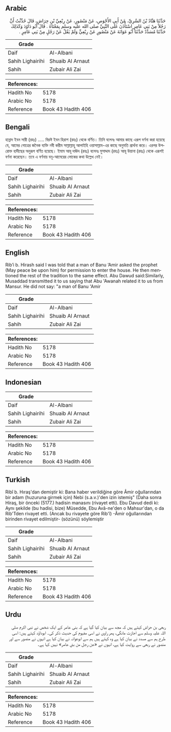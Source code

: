 ## Arabic


<div dir="rtl" lang="ar" style={{fontSize:'larger',backgroundColor:'#f8f9fa',padding:20}}>
حَدَّثَنَا هَنَّادُ بْنُ السَّرِيِّ، عَنْ أَبِي الأَحْوَصِ، عَنْ مَنْصُورٍ، عَنْ رِبْعِيِّ بْنِ حِرَاشٍ، قَالَ حُدِّثْتُ أَنَّ رَجُلاً مِنْ بَنِي عَامِرٍ اسْتَأْذَنَ عَلَى النَّبِيِّ صلى الله عليه وسلم بِمَعْنَاهُ ‏.‏ قَالَ أَبُو دَاوُدَ وَكَذَلِكَ حَدَّثَنَا مُسَدَّدٌ حَدَّثَنَا أَبُو عَوَانَةَ عَنْ مَنْصُورٍ عَنْ رِبْعِيٍّ وَلَمْ يَقُلْ عَنْ رَجُلٍ مِنْ بَنِي عَامِرٍ ‏.‏
</div>
<div style={{backgroundColor:'#f8f9fa',padding:20, marginBottom: 10}}><table> <thead> <tr> <th>Grade</th> <th></th> </tr> </thead> <tbody> <tr><td>Daif</td><td>Al-Albani</td></tr><tr><td>Sahih Lighairihi</td><td>Shuaib Al Arnaut</td></tr><tr><td>Sahih</td><td>Zubair Ali Zai</td></tr></tbody></table><table> <thead> <tr> <th>References:</th> <th></th> </tr> </thead> <tbody><tr><td>Hadith No</td><td>5178</td></tr><tr><td>Arabic No</td><td>5178</td></tr><tr><td>Reference</td><td>Book 43 Hadith 406</td></tr></tbody></table></div>

## Bengali


<div dir="ltr" lang="bn" style={{fontSize:'larger',backgroundColor:'#f8f9fa',padding:20}}>
হান্নাদ ইবন সারী (রহঃ) ..... বিরঈ ইবন হিরাশ (রহঃ) থেকে বর্ণিত। তিনি বলেনঃ আমার কাছে এরূপ বর্ণনা করা হয়েছে যে, আমের গোত্রের জনৈক ব্যক্তি নবী করীম সাল্লাল্লাহু আলাইহি ওয়াসাল্লাম-এর কাছে অনুমতি প্রার্থনা করে। এরপর উপরোক্ত হাদীছের অনুরূপ বর্ণিত হয়েছে। ইমাম আবূ দাঊদ (রহঃ) বলেনঃ মুসাদ্দাদ (রহঃ) আবূ উয়ানা (রহঃ) থেকে এরূপই বর্ণনা করেছেন। তবে এ বর্ণনায় বনূ-আমেরের লোকের কথা উল্লেখ নেই।
</div>
<div style={{backgroundColor:'#f8f9fa',padding:20, marginBottom: 10}}><table> <thead> <tr> <th>Grade</th> <th></th> </tr> </thead> <tbody> <tr><td>Daif</td><td>Al-Albani</td></tr><tr><td>Sahih Lighairihi</td><td>Shuaib Al Arnaut</td></tr><tr><td>Sahih</td><td>Zubair Ali Zai</td></tr></tbody></table><table> <thead> <tr> <th>References:</th> <th></th> </tr> </thead> <tbody><tr><td>Hadith No</td><td>5178</td></tr><tr><td>Arabic No</td><td>5178</td></tr><tr><td>Reference</td><td>Book 43 Hadith 406</td></tr></tbody></table></div>

## English


<div dir="ltr" lang="en" style={{fontSize:'larger',backgroundColor:'#f8f9fa',padding:20}}>
Rib’i b. Hirash said I was told that a man of Banu ‘Amir asked the prophet (May peace be upon him) for permission to enter the house. He then mentioned the rest of the tradition to the same effect. Abu Dawud said:Similarly, Musaddad transmitted it to us saying that Abu 'Awanah related it to us from Mansur. He did not say: "a man of Banu 'Amir
</div>
<div style={{backgroundColor:'#f8f9fa',padding:20, marginBottom: 10}}><table> <thead> <tr> <th>Grade</th> <th></th> </tr> </thead> <tbody> <tr><td>Daif</td><td>Al-Albani</td></tr><tr><td>Sahih Lighairihi</td><td>Shuaib Al Arnaut</td></tr><tr><td>Sahih</td><td>Zubair Ali Zai</td></tr></tbody></table><table> <thead> <tr> <th>References:</th> <th></th> </tr> </thead> <tbody><tr><td>Hadith No</td><td>5178</td></tr><tr><td>Arabic No</td><td>5178</td></tr><tr><td>Reference</td><td>Book 43 Hadith 406</td></tr></tbody></table></div>

## Indonesian


<div dir="ltr" lang="id" style={{fontSize:'larger',backgroundColor:'#f8f9fa',padding:20}}>

</div>
<div style={{backgroundColor:'#f8f9fa',padding:20, marginBottom: 10}}><table> <thead> <tr> <th>Grade</th> <th></th> </tr> </thead> <tbody> <tr><td>Daif</td><td>Al-Albani</td></tr><tr><td>Sahih Lighairihi</td><td>Shuaib Al Arnaut</td></tr><tr><td>Sahih</td><td>Zubair Ali Zai</td></tr></tbody></table><table> <thead> <tr> <th>References:</th> <th></th> </tr> </thead> <tbody><tr><td>Hadith No</td><td>5178</td></tr><tr><td>Arabic No</td><td>5178</td></tr><tr><td>Reference</td><td>Book 43 Hadith 406</td></tr></tbody></table></div>

## Turkish


<div dir="ltr" lang="tr" style={{fontSize:'larger',backgroundColor:'#f8f9fa',padding:20}}>
Ribî b. Hıraş'dan demiştir ki: Bana haber verildiğine göre Âmir oğullarından bir adam (huzuruna girmek için) Nebi (s.a.v.)'den izin istemiş" (Daha sonra Hiraş, bir önceki (5177.) hadisin manasını (rivayet etti). Ebu Davud dedi ki: Aynı şekilde (bu hadisi, bize) Müsedde, Ebu Avâ-ne'den o Mahsur'dan, o da Rib'Tden rivayet etti. (Ancak bu rivayete göre Rib'î) -Âmir oğullarından birinden rivayet edilmiştir- (sözünü) söylemiştir
</div>
<div style={{backgroundColor:'#f8f9fa',padding:20, marginBottom: 10}}><table> <thead> <tr> <th>Grade</th> <th></th> </tr> </thead> <tbody> <tr><td>Daif</td><td>Al-Albani</td></tr><tr><td>Sahih Lighairihi</td><td>Shuaib Al Arnaut</td></tr><tr><td>Sahih</td><td>Zubair Ali Zai</td></tr></tbody></table><table> <thead> <tr> <th>References:</th> <th></th> </tr> </thead> <tbody><tr><td>Hadith No</td><td>5178</td></tr><tr><td>Arabic No</td><td>5178</td></tr><tr><td>Reference</td><td>Book 43 Hadith 406</td></tr></tbody></table></div>

## Urdu


<div dir="rtl" lang="ur" style={{fontSize:'larger',backgroundColor:'#f8f9fa',padding:20}}>
ربعی بن حراش کہتے ہیں کہ مجھ سے بیان کیا گیا ہے کہ بنی عامر کے ایک شخص نے نبی اکرم صلی اللہ علیہ وسلم سے اجازت مانگی، پھر راوی نے اسی مفہوم کی حدیث ذکر کی۔ ابوداؤد کہتے ہیں: اسی طرح ہم سے مسدد نے بیان کیا ہے وہ کہتے ہیں ہم سے ابوعوانہ نے بیان کیا ہے انہوں نے منصور سے اور منصور نے ربعی سے روایت کیا ہے، انہوں نے «عن رجل من بني عامر» نہیں کہا ہے۔
</div>
<div style={{backgroundColor:'#f8f9fa',padding:20, marginBottom: 10}}><table> <thead> <tr> <th>Grade</th> <th></th> </tr> </thead> <tbody> <tr><td>Daif</td><td>Al-Albani</td></tr><tr><td>Sahih Lighairihi</td><td>Shuaib Al Arnaut</td></tr><tr><td>Sahih</td><td>Zubair Ali Zai</td></tr></tbody></table><table> <thead> <tr> <th>References:</th> <th></th> </tr> </thead> <tbody><tr><td>Hadith No</td><td>5178</td></tr><tr><td>Arabic No</td><td>5178</td></tr><tr><td>Reference</td><td>Book 43 Hadith 406</td></tr></tbody></table></div>